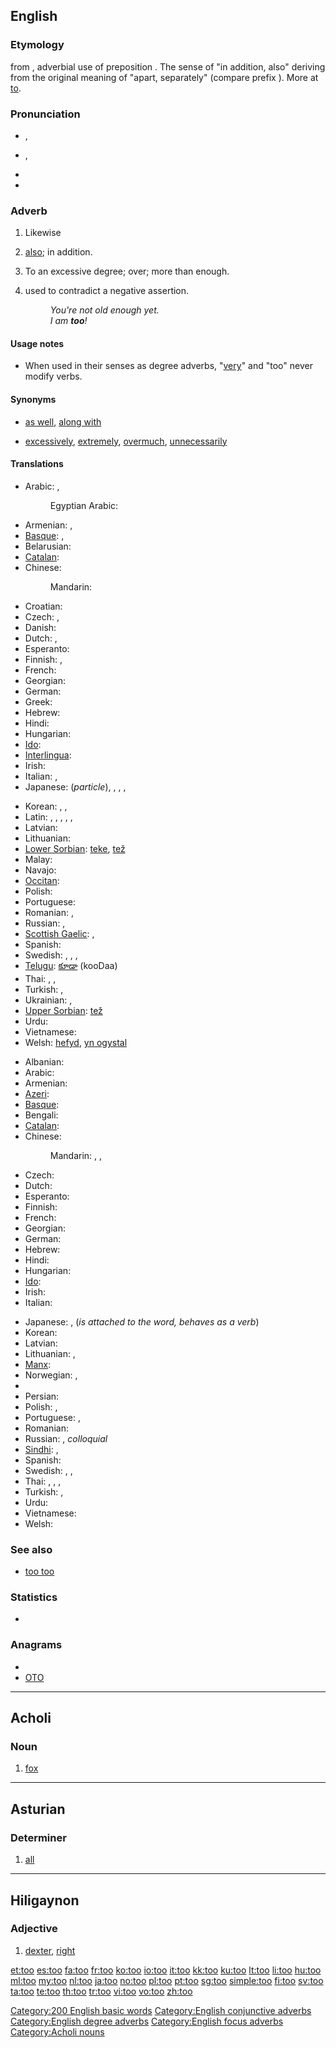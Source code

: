 {{also|to|töö|Tōō}}
==English==

===Etymology===
{{etyl|enm}} {{term|to|to|also, in addition to|lang=enm}} from {{etyl|ang}} {{term|to|tō|furthermore, also, besides|lang=ang}}, adverbial use of preposition {{term|to|tō|to, into|lang=ang}}. The sense of "in addition, also" deriving from the original meaning of "apart, separately" (compare {{ang}} prefix {{term|to-|tō-|apart|lang=ang}}). More at [[to]].

===Pronunciation===
* {{a|UK}} {{IPA|/tuː/}}, {{SAMPA|/tu:/}}
* {{a|US}} {{IPA|/tu/}}, {{SAMPA|/tu/}}
* {{audio|en-us-too.ogg|Audio (US)}}
* {{homophones|two|to}}

===Adverb===
{{en-adv|-}}

# {{context|focus}} Likewise
# {{context|conjunctive}} [[also]]; in addition.
# {{context|degree}} To an excessive degree; over; more than enough.
# {{context|affirmation}} used to contradict a negative assertion.
#: ''You're not old enough yet.''
#: '' I am '''too'''!''

====Usage notes====
* When used in their senses as degree adverbs, "[[very]]" and "too" never modify verbs.

====Synonyms====
* {{sense|likewise, also}} [[as well]], [[along with]]
* {{sense|over, more than enough}} [[excessively]], [[extremely]], [[overmuch]], [[unnecessarily]]

====Translations====
{{trans-top|likewise}}
* Arabic: {{t-|ar|ايضا|alt=أَيْضًا|tr='ayDaan}}, {{t|ar|كذلك|tr=ka-dhaalik}}
*: Egyptian Arabic: {{tø|arz|كمان|tr=kamaan|sc=Arab|xs=Egyptian Arabic}}
* Armenian: {{t-|hy|նաև|tr=naev}}, {{t-|hy|նույնպես|tr=nuynpes}}
* [[Basque]]: {{t|eu|gehiegi}}, {{t|eu|ere}}
* Belarusian: {{t|be|таксама|tr=taksáma|sc=Cyrl}}
* [[Catalan]]: {{t+|ca|també}}
* Chinese:
*: Mandarin: {{t-|cmn|也|tr=yě|sc=Hani}}
* Croatian: {{t+|hr|također}}
* Czech: {{t+|cs|také}}, {{t+|cs|též}}
* Danish: {{t+|da|ligeså}}
* Dutch: {{t+|nl|ook}}, {{t+|nl|eveneens}}
* Esperanto: {{t-|eo|ankaŭ|xs=Esperanto}}
* Finnish: {{t+|fi|myös}}, {{t+|fi|-kin}}
* French: {{t+|fr|aussi}}
* Georgian: {{t|ka|აგრეთვე|tr=agret‘ve|sc=Geor|xs=Georgian}}
* German: {{t+|de|auch}}
* Greek: {{t|el|επίσης|tr=epísis|sc=Grek}}
* Hebrew: {{t-|he|גם כן|tr=gam ken}}
* Hindi: {{t|hi|भी|tr=bhī|sc=Deva}}
* Hungarian: {{t+|hu|is}}
* [[Ido]]: {{t+|io|anke|xs=Ido}}
* [[Interlingua]]: {{t-|ia|anque|xs=Interlingua}}
* Irish: {{t|ga|freisin|xs=Irish}}
* Italian: {{t+|it|anche}}, {{t+|it|pure}}
* Japanese: {{t+|ja|も|alt=-も|tr=mo}} (''particle''), {{t-|ja|また|tr=mata}}, {{t-|ja|さらに|tr=sara-ni}}, , {{t-|ja|にも|tr=nimo}}
{{trans-mid}}
* Korean: {{t+|ko|또한|tr=ttohan|sc=Hang}}, {{t+|ko|또|tr=tto|sc=Hang}}, {{t+|ko|역시|tr=yeoksi|sc=Hang}}
* Latin: {{t+|la|etiam}}, {{t+|la|quoque}}, {{t+|la|et}}, {{t|la|et quidem}}, {{t-|la|item}}, {{t+|la|idem}}
* Latvian: {{t|lv|arī}}
* Lithuanian: {{t|lt|taip pat|xs=Lithuanian}}
* [[Lower Sorbian]]: [[teke]], [[tež]]
* Malay: {{t-|ms|juga|xs=Malay}}
* Navajo: {{tø|nv|ałdóʼ}}
* [[Occitan]]: {{t+|oc|tanben|xs=Occitan}}
* Polish: {{t+|pl|też}}
* Portuguese: {{t+|pt|também}}
* Romanian: {{t-|ro|şi}}, {{t+|ro|deasemenea}}
* Russian: {{t+|ru|также|tr=tákže}}, {{t+|ru|тоже|tr=tóže}}
* [[Scottish Gaelic]]: {{t-|gd|cuideachd|xs=Scottish Gaelic}}, {{t-|gd|mar an ceudna|xs=Scottish Gaelic}}
* Spanish: {{t+|es|también}}
* Swedish: {{t+|sv|också}}, {{t+|sv|även}}, {{t+|sv|med}}, {{t+|sv|ock}}
* [[Telugu]]: [[కూడా]] (kooDaa)
* Thai: {{t+|th|ก็|tr=gôr}}, {{t|th|ยัง|tr=yang}}, {{t|th|ด้วย|tr=dûay}}
* Turkish: {{t+|tr|de}}, {{t+|tr|da}}
* Ukrainian: {{t|uk|теж|tr=tež|sc=Cyrl}}, {{t|uk|також|tr=takóž|sc=Cyrl}}
* [[Upper Sorbian]]: [[tež]]
* Urdu: {{t|ur|بھی|tr=bhī|sc=ur-Arab}}
* Vietnamese: {{t+|vi|cũng|xs=Vietnamese}}
* Welsh: [[hefyd]], [[yn ogystal]]
{{trans-bottom}}

{{trans-top|more than enough; ''as too much''}}
* Albanian: {{t|sq|të}}
* Arabic: {{t|ar|مفرط|tr=múfriT}}
* Armenian: {{t-|hy|չափազանց|tr=čap'azanc'}}
* [[Azeri]]: {{t|az|etmək}}
* [[Basque]]: {{t|eu|nahi}}
* Bengali: {{t|bn|বেশী|tr=beshi|sc=Beng}}
* [[Catalan]]: {{t+|ca|massa}}
* Chinese:
*: Mandarin: {{t-|cmn|太|tr=tài|sc=Hani}}, {{t|cmn|過於|sc=Hani}}, {{t|cmn|过于|tr=guòyú|sc=Hani}}
* Czech: {{t+|cs|příliš}}
* Dutch: {{t+|nl|te}}
* Esperanto: {{t-|eo|tro|xs=Esperanto}}
* Finnish: {{t+|fi|liian}}
* French: {{t+|fr|trop}}
* Georgian: {{t|ka|ცოტ-ცოტაობითო|tr=tsot-tsotaobit‘o|sc=Geor|xs=Georgian}}
* German: {{t+|de|zu}}
* Hebrew: {{t-|he|מדי|tr=miday}}
* Hindi: {{t+|hi|बहुत|tr=bahut|xs=Hindi}}
* Hungarian: {{t+|hu|túl}}
* [[Ido]]: {{t+|io|tro|xs=Ido}}
* Irish: {{t-|ga|ró-|xs=Irish}}
* Italian: {{t+|it|troppo}}
{{trans-mid}}
* Japanese: {{t-|ja|過ぎ|alt=...過ぎ|tr=sugi}}, {{t-|ja|過ぎる|alt=...過ぎる|tr=sugiru}} (''is attached to the word, behaves as a verb'')
* Korean: {{t+|ko|너무|tr=neomu|sc=Hang}}
* Latvian: {{t|lv|līdz}}
* Lithuanian: {{t-|lt|per|xs=Lithuanian}}, {{t|lt|pernelyg}}
* [[Manx]]: {{t|gv|ro-}}
* Norwegian: {{t+|no|for}}, {{t+|no|altfor}}
* {{trreq|ang}}
* Persian: {{t+|fa|خیلی|tr=xeyli}}
* Polish: {{t+|pl|zbyt}}, {{t+|pl|za}}
* Portuguese: {{t|pt|para}}, {{t|pt|demasiado}}
* Romanian: {{t-|ro|prea}}
* Russian: {{t+|ru|слишком|tr=slíškom}}, {{t+|ru|чересчур|tr=čeresčúr}} ''colloquial''
* [[Sindhi]]: {{sd-Arab|[[هيڪاندو]]}} {{m}}, {{sd-Arab|[[هيڪاندو]]}} {{f}}
* Spanish: {{t-|es|demasiado}}
* Swedish: {{t+|sv|alltför}}, {{t+|sv|för}}, {{t|sv|allt för}}
* Thai: {{t|th|เกิน|tr=gern}}, {{t+|th|ไป|tr=bpai}}, {{t|th|เกินไป|tr=gern bpai}}, {{t|th|มากไป|tr=mâak bpai}}
* Turkish: {{t+|tr|çok}}, {{t+|tr|fazla}}
* Urdu: {{t|ur|بہت|tr=bahut|xs=Urdu}}
* Vietnamese: {{t+|vi|quá|xs=Vietnamese}}
* Welsh: {{t|cy|rhy}}
{{trans-bottom}}

===See also===
* [[too too]] <!--a duplication used to signify great excess-->

===Statistics===
* {{rank|well|many|work|127|too|every|think|life}}

===Anagrams===
* {{alphagram|[[oot#English|oot]]}}
* [[OTO#English|OTO]]

[[Category:200 English basic words]]
[[Category:English conjunctive adverbs]]
[[Category:English degree adverbs]]
[[Category:English focus adverbs]]

----

==Acholi==

===Noun===
{{infl|ach|noun}}

# [[fox]]

[[Category:Acholi nouns]]

----

==Asturian==

===Determiner===
{{infl|ast|determiner form|g=n|masculine|tou|feminine|toa|masculine plural|toos|feminine plural|toes}}

# [[all]]

----

==Hiligaynon==

===Adjective===
{{hil-adj|toó}}

# [[dexter]], [[right]]

[[et:too]]
[[es:too]]
[[fa:too]]
[[fr:too]]
[[ko:too]]
[[io:too]]
[[it:too]]
[[kk:too]]
[[ku:too]]
[[lt:too]]
[[li:too]]
[[hu:too]]
[[ml:too]]
[[my:too]]
[[nl:too]]
[[ja:too]]
[[no:too]]
[[pl:too]]
[[pt:too]]
[[sg:too]]
[[simple:too]]
[[fi:too]]
[[sv:too]]
[[ta:too]]
[[te:too]]
[[th:too]]
[[tr:too]]
[[vi:too]]
[[vo:too]]
[[zh:too]]